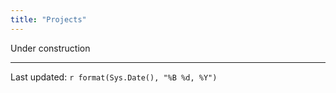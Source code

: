 ```yaml
---
title: "Projects"
---
```


Under construction

---
Last updated: `r format(Sys.Date(), "%B %d, %Y")`